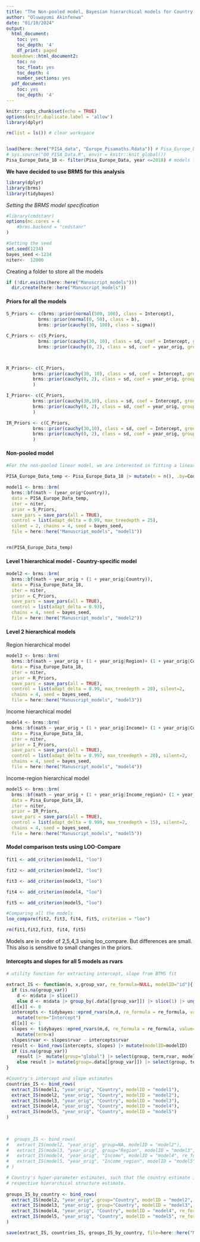 ```yaml
---
title: "The Non-pooled model, Bayesian hierarchical models for Country-specific, Region, Income and Income-region"
author: "Oluwayomi Akinfenwa"
date: "01/10/2024"
output:
  html_document:
    toc: yes
    toc_depth: '4'
    df_print: paged
  bookdown::html_document2:
    toc: no
    toc_float: yes
    toc_depth: 4
    number_sections: yes
  pdf_document:
    toc: yes
    toc_depth: '4'
---
```


```r
knitr::opts_chunk$set(echo = TRUE)
options(knitr.duplicate.label = 'allow')
library(dplyr)
```


```r
rm(list = ls()) # clear workspace


load(here::here("PISA_data", "Europe_Pisamaths.Rdata")) # Pisa_Europe_Data constructed by sourcing 00_PISA_Data.R
# sys.source("00_PISA_Data.R", envir = knitr::knit_global())
Pisa_Europe_Data_18 <- filter(Pisa_Europe_Data, year <=2018) # models fit w/o 2022

```

**We have decided to use BRMS for this analysis**

```r

library(dplyr)
library(brms)
library(tidybayes)
```

*Setting the BRMS model specification*

```r
#library(cmdstanr)
options(mc.cores = 4
    #brms.backend = "cmdstanr"
)

#Setting the seed
set.seed(1234)
bayes_seed <-1234
niter<-  12000

```

Creating a folder to store all the models

```r
if (!dir.exists(here::here("Manuscript_models")))
  dir.create(here::here("Manuscript_models"))
```


#### Priors for all the models

```r
S_Priors <- c(brms::prior(normal(500, 100), class = Intercept),
            brms::prior(normal(0, 50), class = b),
            brms::prior(cauchy(30, 100), class = sigma))

C_Priors <- c(S_Priors,
            brms::prior(cauchy(30, 10), class = sd, coef = Intercept, group=Country), 
            brms::prior(cauchy(0, 2), class = sd, coef = year_orig, group=Country))



R_Priors<- c(C_Priors,
          brms::prior(cauchy(30, 10), class = sd, coef = Intercept, group= Region),
          brms::prior(cauchy(0, 2), class = sd, coef = year_orig, group= Region)
          )

I_Priors<- c(C_Priors,
          brms::prior(cauchy(30,10), class = sd, coef = Intercept, group= Income),
          brms::prior(cauchy(0, 2), class = sd, coef = year_orig, group= Income)
          )

IR_Priors <- c(C_Priors,
          brms::prior(cauchy(30,10), class = sd, coef = Intercept, group= Income_region),
          brms::prior(cauchy(0, 2), class = sd, coef = year_orig, group= Income_region)
          )
```


#### Non-pooled model


```r
#For the non-pooled linear model, we are interested in fitting a linear model omitting the countries with one data point.

PISA_Europe_Data_temp <- Pisa_Europe_Data_18 |> mutate(n = n(), .by=Country) |> filter(n > 1) 

model1 <- brms::brm(
  brms::bf(math ~ (year_orig*Country)),
  data = PISA_Europe_Data_temp,
  iter = niter, 
  prior = S_Priors,
  save_pars = save_pars(all = TRUE),
  control = list(adapt_delta = 0.99, max_treedepth = 25),
  silent = 2, chains = 4, seed = bayes_seed, 
  file = here::here("Manuscript_models", "model1"))


rm(PISA_Europe_Data_temp)
```


#### Level 1 hierarchical model - Country-specific model

```r

model2 <- brms::brm(
  brms::bf(math ~ year_orig + (1 + year_orig|Country)),
  data = Pisa_Europe_Data_18,
  iter = niter, 
  prior = C_Priors,
  save_pars = save_pars(all = TRUE),
  control = list(adapt_delta = 0.93),
  chains = 4, seed = bayes_seed, 
  file = here::here("Manuscript_models", "model2"))

```


#### Level 2 hierarchical models

Region hierarchical model

```r

model3 <- brms::brm(
  brms::bf(math ~ year_orig + (1 + year_orig|Region)+ (1 + year_orig|Country)),
  data = Pisa_Europe_Data_18,
  iter = niter, 
  prior = R_Priors,
  save_pars = save_pars(all = TRUE),
  control = list(adapt_delta = 0.99, max_treedepth = 20), silent=2,
  chains = 4, seed = bayes_seed,
  file = here::here("Manuscript_models", "model3"))

```

Income hierarchical model


```r

model4 <- brms::brm(
  brms::bf(math ~ year_orig + (1 + year_orig|Income)+ (1 + year_orig|Country)),
  data = Pisa_Europe_Data_18,
  iter = niter, 
  prior = I_Priors,
  save_pars = save_pars(all = TRUE),
  control = list(adapt_delta = 0.997, max_treedepth = 20), silent=2,
  chains = 4, seed = bayes_seed, 
  file = here::here("Manuscript_models", "model4"))

```

Income-region hierarchical model


```r

model5 <- brms::brm(
  brms::bf(math ~ year_orig + (1 + year_orig|Income_region)+ (1 + year_orig|Country)),
  data = Pisa_Europe_Data_18,
  iter = niter, 
  prior = IR_Priors,
  save_pars = save_pars(all = TRUE),
  control = list(adapt_delta = 0.999, max_treedepth = 15), silent=2,
  chains = 4, seed = bayes_seed,
  file = here::here("Manuscript_models", "model5"))

```

#### Model comparison tests using LOO-Compare


```r
fit1 <- add_criterion(model1, "loo")

fit2 <- add_criterion(model2, "loo")

fit3 <- add_criterion(model3, "loo")

fit4 <- add_criterion(model4, "loo")

fit5 <- add_criterion(model5, "loo")

#Comparing all the models
loo_compare(fit2, fit3, fit4, fit5, criterion = "loo")

rm(fit1,fit2,fit3, fit4, fit5)
```

Models are in order of 2,5,4,3 using loo_compare. But differences are small. This also is sensitive to small changes in the priors.


#### Intercepts and slopes for all 5 models as rvars

```r
# utility function for extracting intercept, slope from BTMS fit

extract_IS <- function(m, x,group_var, re_formula=NULL, modelID="id"){
  if (is.na(group_var))
    d <- m$data |> slice(1) 
    else d <- m$data |> group_by(.data[[group_var]]) |> slice(1) |> ungroup()
  d[[x]] <- 0
  intercepts <- tidybayes::epred_rvars(m,d, re_formula = re_formula, value="rvar") |>
    mutate(term="Intercept")
  d[[x]] <- 1
  slopes <- tidybayes::epred_rvars(m,d, re_formula = re_formula, value="rvar") |>
    mutate(term=x)
  slopes$rvar <- slopes$rvar - intercepts$rvar
  result <- bind_rows(intercepts, slopes) |> mutate(modelID=modelID)
  if (is.na(group_var))
    result |>  mutate(group="global") |> select(group, term,rvar, modelID) 
    else result |> mutate(group=.data[[group_var]]) |> select(group, term, rvar, modelID) 
}

#Country's intercept and slope estimates
countries_IS <- bind_rows(
  extract_IS(model1, "year_orig", "Country", modelID = "model1"),
  extract_IS(model2, "year_orig", "Country", modelID = "model2"),
  extract_IS(model3, "year_orig", "Country", modelID = "model3"),
  extract_IS(model4, "year_orig", "Country", modelID = "model4"),
  extract_IS(model5, "year_orig", "Country", modelID = "model5")
)
 
 

#  groups_IS <- bind_rows(
#   extract_IS(model2, "year_orig", group=NA, modelID = "model2"),
#   extract_IS(model3, "year_orig", group="Region", modelID = "model3", re_formula="~year_orig|Region") ,
#   extract_IS(model4, "year_orig", "Income", modelID = "model4", re_formula="~year_orig|Income"),
#   extract_IS(model5, "year_orig", "Income_region", modelID = "model5", re_formula="~year_orig|Income_region")
# )

# Country's hyper-parameter estimates, such that the country estimate is its
# respective hierarchical structure estimate.
 
groups_IS_by_country <- bind_rows(
  extract_IS(model2, "year_orig", group="Country", modelID = "model2", re_formula=NA),
  extract_IS(model3, "year_orig", group="Country", modelID = "model3", re_formula="~year_orig|Region") ,
  extract_IS(model4, "year_orig", "Country", modelID = "model4", re_formula="~year_orig|Income"),
  extract_IS(model5, "year_orig", "Country", modelID = "model5", re_formula="~year_orig|Income_region")
)

save(extract_IS, countries_IS, groups_IS_by_country, file=here::here("Manuscript_models", "extract_IS.Rdata"))
```



